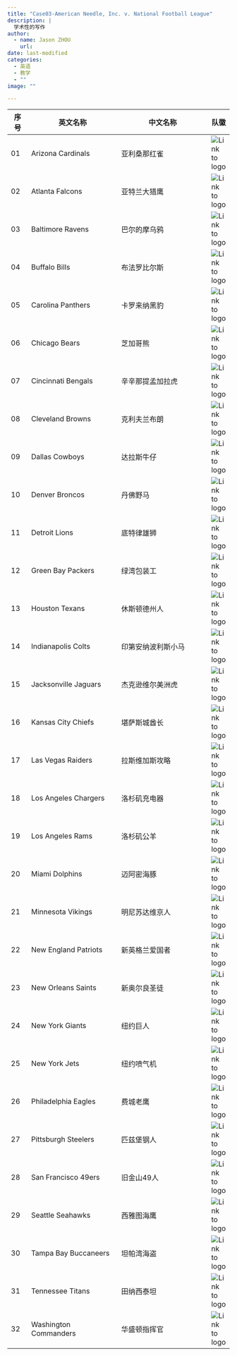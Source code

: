 ```yaml
---
title: "Case03-American Needle, Inc. v. National Football League"
description: |
  学术性的写作
author:
  - name: Jason ZHOU
    url: 
date: last-modified
categories:
  - 英语
  - 教学
  - ""
image: ""

---
```


| 序号 | 英文名称                | 中文名称               | 队徽 |
|------|-------------------------|-------------------------|------|
| 01   | Arizona Cardinals      | 亚利桑那红雀             | ![Link to logo](#) |
| 02   | Atlanta Falcons        | 亚特兰大猎鹰             | ![Link to logo](#) |
| 03   | Baltimore Ravens       | 巴尔的摩乌鸦             | ![Link to logo](#) |
| 04   | Buffalo Bills          | 布法罗比尔斯             | ![Link to logo](#) |
| 05   | Carolina Panthers      | 卡罗来纳黑豹             | ![Link to logo](#) |
| 06   | Chicago Bears          | 芝加哥熊                 | ![Link to logo](#) |
| 07   | Cincinnati Bengals     | 辛辛那提孟加拉虎          | ![Link to logo](#) |
| 08   | Cleveland Browns       | 克利夫兰布朗             | ![Link to logo](#) |
| 09   | Dallas Cowboys         | 达拉斯牛仔               | ![Link to logo](#) |
| 10   | Denver Broncos         | 丹佛野马                 | ![Link to logo](#) |
| 11   | Detroit Lions          | 底特律雄狮               | ![Link to logo](#) |
| 12   | Green Bay Packers      | 绿湾包装工               | ![Link to logo](#) |
| 13   | Houston Texans         | 休斯顿德州人             | ![Link to logo](#) |
| 14   | Indianapolis Colts     | 印第安纳波利斯小马       | ![Link to logo](#) |
| 15   | Jacksonville Jaguars   | 杰克逊维尔美洲虎         | ![Link to logo](#) |
| 16   | Kansas City Chiefs     | 堪萨斯城酋长             | ![Link to logo](#) |
| 17   | Las Vegas Raiders      | 拉斯维加斯攻略           | ![Link to logo](#) |
| 18   | Los Angeles Chargers   | 洛杉矶充电器             | ![Link to logo](#) |
| 19   | Los Angeles Rams       | 洛杉矶公羊               | ![Link to logo](#) |
| 20   | Miami Dolphins         | 迈阿密海豚               | ![Link to logo](#) |
| 21   | Minnesota Vikings      | 明尼苏达维京人           | ![Link to logo](#) |
| 22   | New England Patriots   | 新英格兰爱国者           | ![Link to logo](#) |
| 23   | New Orleans Saints     | 新奥尔良圣徒             | ![Link to logo](#) |
| 24   | New York Giants        | 纽约巨人               | ![Link to logo](#) |
| 25   | New York Jets          | 纽约喷气机               | ![Link to logo](#) |
| 26   | Philadelphia Eagles    | 费城老鹰               | ![Link to logo](#) |
| 27   | Pittsburgh Steelers    | 匹兹堡钢人               | ![Link to logo](#) |
| 28   | San Francisco 49ers    | 旧金山49人              | ![Link to logo](#) |
| 29   | Seattle Seahawks       | 西雅图海鹰               | ![Link to logo](#) |
| 30   | Tampa Bay Buccaneers   | 坦帕湾海盗               | ![Link to logo](#) |
| 31   | Tennessee Titans       | 田纳西泰坦               | ![Link to logo](#) |
| 32   | Washington Commanders  | 华盛顿指挥官             | ![Link to logo](#) |
